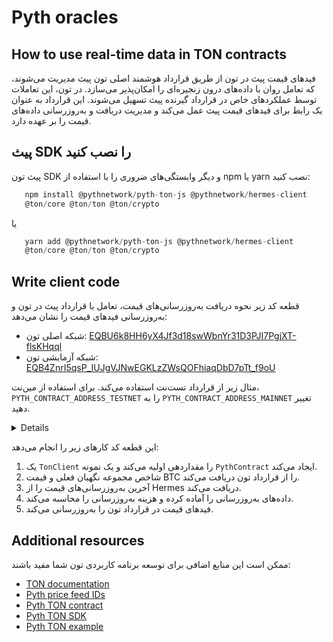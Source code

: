 

# Pyth oracles

## How to use real-time data in TON contracts

فیدهای قیمت پیث در تون از طریق قرارداد هوشمند اصلی تون پیث مدیریت می‌شوند، که تعامل روان با داده‌های درون زنجیره‌ای را امکان‌پذیر می‌سازد. در تون، این تعاملات توسط عملکردهای خاص در قرارداد گیرنده پیث تسهیل می‌شوند. این قرارداد به عنوان یک رابط برای فیدهای قیمت پیث عمل می‌کند و مدیریت دریافت و به‌روزرسانی داده‌های قیمت را بر عهده دارد.

## پیث SDK را نصب کنید

پیث تون SDK و دیگر وابستگی‌های ضروری را با استفاده از npm یا yarn نصب کنید:

```ts
   npm install @pythnetwork/pyth-ton-js @pythnetwork/hermes-client
   @ton/core @ton/ton @ton/crypto
```

   یا

```ts
   yarn add @pythnetwork/pyth-ton-js @pythnetwork/hermes-client
   @ton/core @ton/ton @ton/crypto
```

## Write client code

قطعه کد زیر نحوه دریافت به‌روزرسانی‌های قیمت، تعامل با قرارداد پیث در تون و به‌روزرسانی فیدهای قیمت را نشان می‌دهد:

- شبکه اصلی تون: [EQBU6k8HH6yX4Jf3d18swWbnYr31D3PJI7PgjXT-flsKHqql](https://docs.pyth.network/price-feeds/contract-addresses/ton)
- شبکه آزمایشی تون: [EQB4ZnrI5qsP_IUJgVJNwEGKLzZWsQOFhiaqDbD7pTt_f9oU](https://docs.pyth.network/price-feeds/contract-addresses/ton)

مثال زیر از قرارداد تست‌نت استفاده می‌کند. برای استفاده از مین‌نت، `PYTH_CONTRACT_ADDRESS_TESTNET` را به `PYTH_CONTRACT_ADDRESS_MAINNET` تغییر دهید. 

<details>
```ts
import { TonClient, Address, WalletContractV4 } from "@ton/ton";
import { toNano } from "@ton/core";
import { mnemonicToPrivateKey } from "@ton/crypto";
import { HermesClient } from "@pythnetwork/hermes-client";
import {
  PythContract,
  PYTH_CONTRACT_ADDRESS_TESTNET,
  calculateUpdatePriceFeedsFee,
} from "@pythnetwork/pyth-ton-js";
const BTC_PRICE_FEED_ID =
  "0xe62df6c8b4a85fe1a67db44dc12de5db330f7ac66b72dc658afedf0f4a415b43";
async function main() {
  // Initialize TonClient
  const client = new TonClient({
    endpoint: "https://testnet.toncenter.com/api/v2/jsonRPC",
    apiKey: "your-api-key-here", // Optional
  });
  // Create PythContract instance
  const contractAddress = Address.parse(PYTH_CONTRACT_ADDRESS_TESTNET);
  const contract = client.open(PythContract.createFromAddress(contractAddress));
  // Get current guardian set index
  const guardianSetIndex = await contract.getCurrentGuardianSetIndex();
  console.log("Guardian Set Index:", guardianSetIndex);
  // Get BTC price from TON contract
  const price = await contract.getPriceUnsafe(BTC_PRICE_FEED_ID);
  console.log("BTC Price from TON contract:", price);
  // Fetch latest price updates from Hermes
  const hermesEndpoint = "https://hermes.pyth.network";
  const hermesClient = new HermesClient(hermesEndpoint);
  const priceIds = [BTC_PRICE_FEED_ID];
  const latestPriceUpdates = await hermesClient.getLatestPriceUpdates(
    priceIds,
    { encoding: "hex" }
  );
  console.log("Hermes BTC price:", latestPriceUpdates.parsed?.[0].price);
  // Prepare update data
  const updateData = Buffer.from(latestPriceUpdates.binary.data[0], "hex");
  console.log("Update data:", updateData);
  // Get update fee
  const updateFee = await contract.getUpdateFee(updateData);
  console.log("Update fee:", updateFee);
  const totalFee =
    calculateUpdatePriceFeedsFee(BigInt(updateFee)) + BigInt(updateFee);
  // Update price feeds
  const mnemonic = "your mnemonic here";
  const key = await mnemonicToPrivateKey(mnemonic.split(" "));
  const wallet = WalletContractV4.create({
    publicKey: key.publicKey,
    workchain: 0,
  });
  const provider = client.open(wallet);
  await contract.sendUpdatePriceFeeds(
    provider.sender(key.secretKey),
    updateData,
    totalFee
  );
  console.log("Price feeds updated successfully.");
}
main().catch(console.error);
```
</details>

این قطعه کد کارهای زیر را انجام می‌دهد:

1. یک `TonClient` را مقداردهی اولیه می‌کند و یک نمونه `PythContract` ایجاد می‌کند.
2. شاخص مجموعه نگهبان فعلی و قیمت BTC را از قرارداد تون دریافت می‌کند.
3. آخرین به‌روزرسانی‌های قیمت را از Hermes دریافت می‌کند.
4. داده‌های به‌روزرسانی را آماده کرده و هزینه به‌روزرسانی را محاسبه می‌کند.
5. فیدهای قیمت در قرارداد تون را به‌روزرسانی می‌کند.

## Additional resources

ممکن است این منابع اضافی برای توسعه برنامه کاربردی تون شما مفید باشند:

- [TON documentation](https://ton.org/docs/)
- [Pyth price feed IDs](https://pyth.network/developers/price-feed-ids)
- [Pyth TON contract](https://github.com/pyth-network/pyth-crosschain/tree/main/target_chains/ton/contracts)
- [Pyth TON SDK](https://github.com/pyth-network/pyth-crosschain/tree/main/target_chains/ton/sdk)
- [Pyth TON example](https://github.com/pyth-network/pyth-examples/tree/main/price_feeds/ton/sdk_js_usage)

<Feedback />
